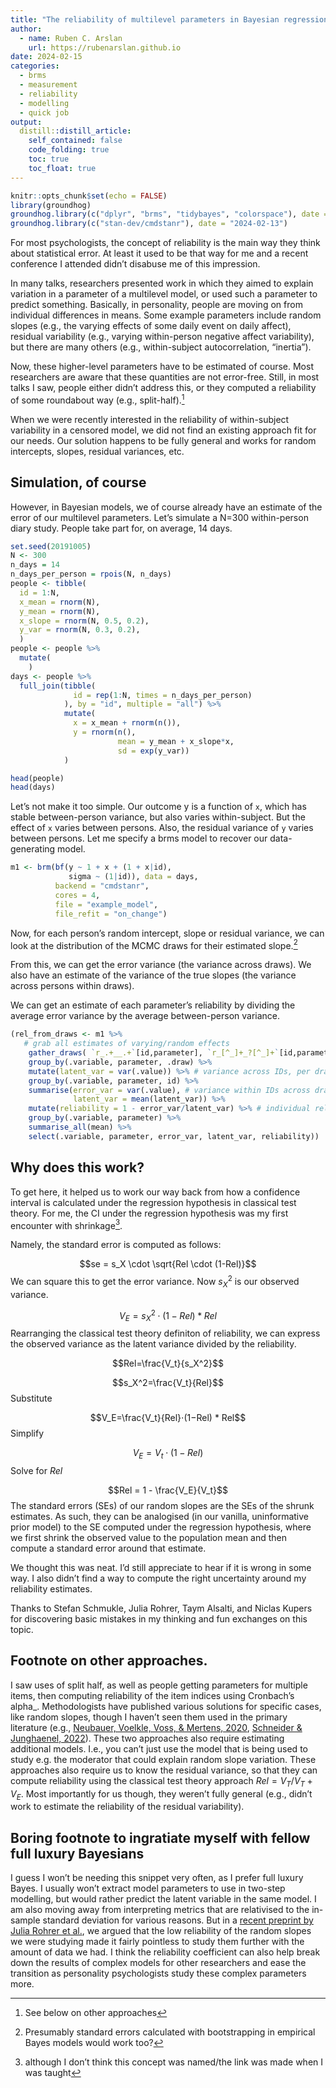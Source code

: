 ```yaml
---
title: "The reliability of multilevel parameters in Bayesian regressions"
author:
  - name: Ruben C. Arslan
    url: https://rubenarslan.github.io
date: 2024-02-15
categories: 
  - brms
  - measurement
  - reliability
  - modelling
  - quick job
output:
  distill::distill_article:
    self_contained: false
    code_folding: true
    toc: true
    toc_float: true
---
```



```r
knitr::opts_chunk$set(echo = FALSE)
library(groundhog)
groundhog.library(c("dplyr", "brms", "tidybayes", "colorspace"), date = "2024-02-13")
groundhog.library(c("stan-dev/cmdstanr"), date = "2024-02-13")
```

For most psychologists, the concept of reliability is the main way they think about statistical error. At least it used to be that way for me and a recent conference I attended didn't disabuse me of this impression. 

In many talks, researchers presented work in which they aimed to explain variation in a parameter of a multilevel model, or used such a parameter to predict something. Basically, in personality, people are moving on from individual differences in means. Some example parameters include random slopes (e.g., the varying effects of some daily event on daily affect), residual variability (e.g., varying within-person negative affect variability), but there are many others (e.g., within-subject autocorrelation, "inertia"). 

Now, these higher-level parameters have to be estimated of course. Most researchers are aware that these quantities are not error-free. Still, in most talks I saw, people either didn't address this, or they computed a reliability of some roundabout way (e.g., split-half).^[See below on other approaches]

When we were recently interested in the reliability of within-subject variability in a censored model, we did not find an existing approach fit for our needs. Our solution happens to be fully general and works for random intercepts, slopes, residual variances, etc.

## Simulation, of course

However, in Bayesian models, we of course already have an estimate of the error of our multilevel parameters. Let's simulate a N=300 within-person diary study. People take part for, on average, 14 days.

```r
set.seed(20191005)
N <- 300
n_days = 14
n_days_per_person = rpois(N, n_days)
people <- tibble(
  id = 1:N,
  x_mean = rnorm(N),
  y_mean = rnorm(N),
  x_slope = rnorm(N, 0.5, 0.2),
  y_var = rnorm(N, 0.3, 0.2),
  )
people <- people %>% 
  mutate(
    )
days <- people %>% 
  full_join(tibble(
              id = rep(1:N, times = n_days_per_person)
            ), by = "id", multiple = "all") %>% 
            mutate(
              x = x_mean + rnorm(n()),
              y = rnorm(n(), 
                        mean = y_mean + x_slope*x,
                        sd = exp(y_var))
            )

head(people)
head(days)
```


Let's not make it too simple. Our outcome y is a function of `x`, which has stable between-person variance, but also varies within-subject. But the effect of `x` varies between persons. Also, the residual variance of `y` varies between persons. Let me specify a brms model to recover our data-generating model.

```r
m1 <- brm(bf(y ~ 1 + x + (1 + x|id),
             sigma ~ (1|id)), data = days,
          backend = "cmdstanr",
          cores = 4,
          file = "example_model",
          file_refit = "on_change")
```


Now, for each person's random intercept, slope or residual variance, we can look at the distribution of the MCMC draws for their estimated slope.^[Presumably standard errors calculated with bootstrapping in empirical Bayes models would work too?] 

From this, we can get the error variance (the variance across draws). We also have an estimate of the variance of the true slopes (the variance across persons within draws). 

We can get an estimate of each parameter's reliability by dividing the average error variance by the average between-person variance.

```r
(rel_from_draws <- m1 %>%
   # grab all estimates of varying/random effects
    gather_draws( `r_.+__.+`[id,parameter], `r_[^_]+_?[^_]+`[id,parameter], regex = TRUE) %>%
    group_by(.variable, parameter, .draw) %>%
    mutate(latent_var = var(.value)) %>% # variance across IDs, per draw
    group_by(.variable, parameter, id) %>%
    summarise(error_var = var(.value), # variance within IDs across draws
              latent_var = mean(latent_var)) %>%
    mutate(reliability = 1 - error_var/latent_var) %>% # individual rels not guaranteed to be >= 0
    group_by(.variable, parameter) %>%
    summarise_all(mean) %>% 
    select(.variable, parameter, error_var, latent_var, reliability))
```

## Why does this work?
To get here, it helped us to work our way back from how a confidence interval is calculated under the regression hypothesis in classical test theory. For me, the CI under the regression hypothesis was my first encounter with shrinkage^[although I don't think this concept was named/the link was made when I was taught].

Namely, the standard error is computed as follows:

$$se = s_X \cdot \sqrt{Rel \cdot (1-Rel)}$$
We can square this to get the error variance. Now $s_X^2$ is our observed variance.

$$V_E=s_X^2⋅(1−Rel) * Rel$$
Rearranging the classical test theory definiton of reliability, we can express the observed variance as the latent variance divided by the reliability.

$$Rel=\frac{V_t}{s_X^2}$$

$$s_X^2=\frac{V_t}{Rel}$$
Substitute 

$$V_E=\frac{V_t}{Rel}⋅(1−Rel) * Rel$$
Simplify 


$$V_E=V_t⋅(1−Rel)$$
Solve for $Rel$

$$Rel = 1 - \frac{V_E}{V_t}$$
The standard errors (SEs) of our random slopes are the SEs of the shrunk estimates. As such, they can be analogised (in our vanilla, uninformative prior model) to the SE computed under the regression hypothesis, where we first shrink the observed value to the population mean and then compute a standard error around that estimate.

We thought this was neat. I'd still appreciate to hear if it is wrong in some way. I also didn't find a way to compute the right uncertainty around my reliability estimates.

Thanks to Stefan Schmukle, Julia Rohrer, Taym Alsalti, and Niclas Kupers for discovering basic mistakes in my thinking and fun exchanges on this topic.

## Footnote on other approaches. {.appendix}

I saw uses of split half, as well as people getting parameters for multiple items, then computing reliability of the item indices using Cronbach's alpha_. Methodologists have published various solutions for specific cases, like random slopes, though I haven't seen them used in the primary literature (e.g., [Neubauer, Voelkle, Voss, & Mertens, 2020](https://doi.org/10.1080/00223891.2018.1521418), [Schneider & Junghaenel, 2022](https://doi.org/10.3758/s13428-022-01995-1)). These two approaches also require estimating additional models. I.e., you can't just use the model that is being used to study e.g. the moderator that could explain random slope variation. These approaches also require us to know the residual variance, so that they can compute reliability using the classical test theory approach $Rel = V_T/V_T+V_E$. Most importantly for us though, they weren't fully general (e.g., didn't work to estimate the reliability of the residual variability).

## Boring footnote to ingratiate myself with fellow full luxury Bayesians {.appendix}
I guess I won't be needing this snippet very often, as I prefer full luxury Bayes. I usually won't extract model parameters to use in two-step modelling, but would rather predict the latent variable in the same model. I am also moving away from interpreting metrics that are relativised to the in-sample standard deviation for various reasons. But in a [recent preprint by Julia Rohrer et al.](https://osf.io/preprints/psyarxiv/dkrxa), we argued that the low reliability of the random slopes we were studying made it fairly pointless to study them further with the amount of data we had. I think the reliability coefficient can also help break down the results of complex models for other researchers and ease the transition as personality psychologists study these complex parameters more.

